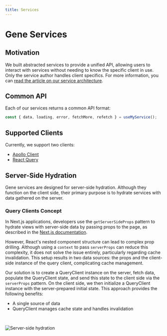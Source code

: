 ```yaml
---
title: Services
---
```


# Gene Services

## Motivation

We built abstracted services to provide a unified API, allowing users to interact with services without needing to know the specific client in use. Only the service author handles client specifics. For more information, you can [read the article on our service architecture](https://medium.com/brainly/ultimate-react-service-hook-architecture-519b752d8478).

## Common API

Each of our services returns a common API format:
```jsx
const { data, loading, error, fetchMore, refetch } = useMyService();
```

## Supported Clients

Currently, we support two clients:
- [Apollo Client](https://www.apollographql.com/docs/react/)
- [React Query](https://react-query.tanstack.com/)


## Server-Side Hydration

Gene services are designed for server-side hydration. Although they function on the client side, their primary purpose is to hydrate services with data gathered on the server.

### Query Clients Concept

In Next.js applications, developers use the `getServerSideProps` pattern to hydrate views with server-side data by passing props to the page, as described in the [Next.js documentation](https://nextjs.org/docs/basic-features/data-fetching/get-server-side-props#using-getserversideprops-to-fetch-data-at-request-time).

However, React's nested component structure can lead to complex prop drilling. Although using a `context` to pass `serverProps` can reduce this complexity, it does not solve the issue entirely, particularly regarding cache invalidation. This setup results in two data sources: the props and the client-side instance of the query client, complicating cache management.

Our solution is to create a QueryClient instance on the server, fetch data, populate the QueryClient state, and send this state to the client side via the `serverProps` pattern. On the client side, we then initialize a QueryClient instance with the server-prepared initial state. This approach provides the following benefits:
- A single source of data
- QueryClient manages cache state and handles invalidation

<br />

<Image
  src="/ssr-hydration.jpeg"
  width={1540}
  height={500}
  alt="Server-side hydration"
/>
